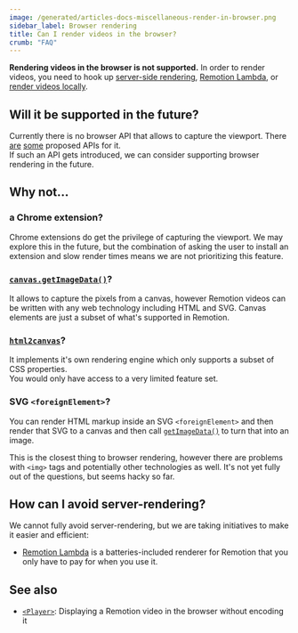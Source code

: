 ```yaml
---
image: /generated/articles-docs-miscellaneous-render-in-browser.png
sidebar_label: Browser rendering
title: Can I render videos in the browser?
crumb: "FAQ"
---
```


**Rendering videos in the browser is not supported.** In order to render videos, you need to hook up [server-side rendering](/docs/ssr), [Remotion Lambda](/docs/lambda), or [render videos locally](/docs/render).

## Will it be supported in the future?

Currently there is no browser API that allows to capture the viewport. There [are](https://x.com/fserb/status/1794058245901824349) [some](https://github.com/WICG/proposals/issues/73) proposed APIs for it.   
If such an API gets introduced, we can consider supporting browser rendering in the future.

## Why not...

### a Chrome extension?

Chrome extensions do get the privilege of capturing the viewport. We may explore this in the future, but the combination of asking the user to install an extension and slow render times means we are not prioritizing this feature.

### [`canvas.getImageData()`](https://developer.mozilla.org/de/docs/Web/API/CanvasRenderingContext2D/getImageData)?

It allows to capture the pixels from a canvas, however Remotion videos can be written with any web technology including HTML and SVG. Canvas elements are just a subset of what's supported in Remotion.

### [`html2canvas`](https://html2canvas.hertzen.com/)?

It implements it's own rendering engine which only supports a subset of CSS properties.  
You would only have access to a very limited feature set.

### SVG `<foreignElement>`?

You can render HTML markup inside an SVG `<foreignElement>` and then render that SVG to a canvas and then call [`getImageData()`](https://developer.mozilla.org/de/docs/Web/API/CanvasRenderingContext2D/getImageData) to turn that into an image.

This is the closest thing to browser rendering, however there are problems with `<img>` tags and potentially other technologies as well. It's not yet fully out of the questions, but seems hacky so far.

## How can I avoid server-rendering?

We cannot fully avoid server-rendering, but we are taking initiatives to make it easier and efficient:

- [Remotion Lambda](/lambda) is a batteries-included renderer for Remotion that you only have to pay for when you use it.

## See also

- [`<Player>`](/player): Displaying a Remotion video in the browser without encoding it
